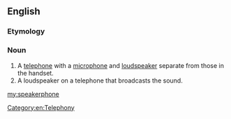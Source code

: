 ==English==

===Etymology===
{{compound|speaker|phone|lang=en}}

===Noun===
{{en-noun}}

# A [[telephone]] with a [[microphone]] and [[loudspeaker]] separate from those in the handset.
# A loudspeaker on a telephone that broadcasts the sound.


[[Category:en:Telephony]]

[[my:speakerphone]]